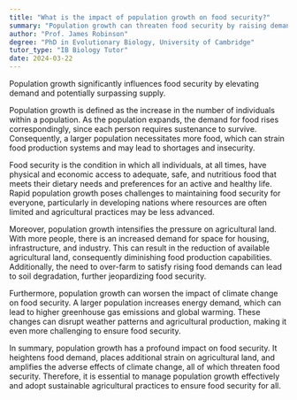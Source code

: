 ```yaml
---
title: "What is the impact of population growth on food security?"
summary: "Population growth can threaten food security by raising demand, which may exceed supply and lead to shortages."
author: "Prof. James Robinson"
degree: "PhD in Evolutionary Biology, University of Cambridge"
tutor_type: "IB Biology Tutor"
date: 2024-03-22
---
```


Population growth significantly influences food security by elevating demand and potentially surpassing supply.

Population growth is defined as the increase in the number of individuals within a population. As the population expands, the demand for food rises correspondingly, since each person requires sustenance to survive. Consequently, a larger population necessitates more food, which can strain food production systems and may lead to shortages and insecurity.

Food security is the condition in which all individuals, at all times, have physical and economic access to adequate, safe, and nutritious food that meets their dietary needs and preferences for an active and healthy life. Rapid population growth poses challenges to maintaining food security for everyone, particularly in developing nations where resources are often limited and agricultural practices may be less advanced.

Moreover, population growth intensifies the pressure on agricultural land. With more people, there is an increased demand for space for housing, infrastructure, and industry. This can result in the reduction of available agricultural land, consequently diminishing food production capabilities. Additionally, the need to over-farm to satisfy rising food demands can lead to soil degradation, further jeopardizing food security.

Furthermore, population growth can worsen the impact of climate change on food security. A larger population increases energy demand, which can lead to higher greenhouse gas emissions and global warming. These changes can disrupt weather patterns and agricultural production, making it even more challenging to ensure food security.

In summary, population growth has a profound impact on food security. It heightens food demand, places additional strain on agricultural land, and amplifies the adverse effects of climate change, all of which threaten food security. Therefore, it is essential to manage population growth effectively and adopt sustainable agricultural practices to ensure food security for all.
    